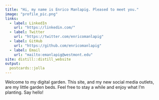 ```yaml
---
title: "Hi, my name is Enrico Manlapig. Pleased to meet you."
image: "profile_pic.png"
links:
  - label: LinkedIn
    url: "https://linkedin.com/"
  - label: Twitter
    url: "https://twitter.com/enricomanlapig"
  - label: GitHub
    url: "https://github.com/enricomanlapig"
  - label: Email
    url: "mailto:emanlapig@westmont.edu"
site: distill::distill_website
output:
  postcards::jolla
---
```

 
Welcome to my digital garden.  This site, and my new social media outlets, are my little garden beds.  Feel free to stay a while and enjoy what I'm planting.  Say hello!
